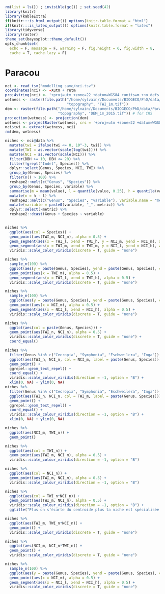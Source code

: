 ```r
rm(list = ls()) ; invisible(gc()) ; set.seed(42)
library(knitr)
library(kableExtra)
if(knitr:::is_html_output()) options(knitr.table.format = "html") 
if(knitr:::is_latex_output()) options(knitr.table.format = "latex") 
library(tidyverse)
library(raster)
theme_set(bayesplot::theme_default())
opts_chunk$set(
  echo = F, message = F, warning = F, fig.height = 6, fig.width = 8,
  cache = T, cache.lazy = F)
```

# Paracou

```r

nci <- read_tsv("modelling_save/nci.tsv") 
coordinates(nci) <- ~Xutm + Yutm
proj4string(nci) <- '+proj=utm +zone=22 +datum=WGS84 +units=m +no_defs +ellps=WGS84 +towgs84=0,0,0'
wetness <- raster(file.path("/home/sylvain//Documents/BIOGECO/PhD/data/Paracou/",
                            "topography", "TWI_1m.tif"))
dem <- raster(file.path("/home/sylvain//Documents/BIOGECO/PhD/data/Paracou/",
                        "topography", "DEM_1m_2015.tif")) # for CRS
projection(wetness) <- projection(dem)
wetness <- projectRaster(wetness, crs = '+proj=utm +zone=22 +datum=WGS84 +units=m +no_defs +ellps=WGS84 +towgs84=0,0,0')
nci$twi <- extract(wetness, nci)
rm(dem, wetness)

niches <- nci@data %>% 
  mutate(twi = ifelse(twi <= 0, 10^-3, twi)) %>% 
  mutate(TWI = as.vector(scale(log(twi)))) %>% 
  mutate(NCI = as.vector(scale(NCI))) %>% 
  filter(DBH >= 10, DBH <= 20) %>% 
  filter(!grepl("Indet", Species)) %>% 
  dplyr::select(Genus, Species, NCI, TWI) %>% 
  group_by(Genus, Species) %>% 
  filter(n() > 100) %>% 
  reshape2::melt(c("Genus", "Species")) %>% 
  group_by(Genus, Species, variable) %>% 
  summarise(m = mean(value), l = quantile(value, 0.25), h = quantile(value, 0.75)) %>% 
  mutate(n = h - l) %>% 
  reshape2::melt(c("Genus", "Species", "variable"), variable.name = "metric") %>% 
  mutate(variable = paste0(variable, "_", metric)) %>% 
  dplyr::select(-metric) %>% 
  reshape2::dcast(Genus + Species ~ variable)
  

niches %>% 
  ggplot(aes(col = Species)) +
  geom_point(aes(TWI_m, NCI_m), alpha = 0.5) +
  geom_segment(aes(x = TWI_l, xend = TWI_h, y = NCI_m, yend = NCI_m), alpha = 0.5) +
  geom_segment(aes(x = TWI_m, xend = TWI_m, y = NCI_l, yend = NCI_h), alpha = 0.5) +
  viridis::scale_color_viridis(discrete = T, guide = "none")

niches %>% 
  sample_n(100) %>%
  ggplot(aes(y = paste(Genus, Species), yend = paste(Genus, Species), col = Species)) +
  geom_point(aes(x = TWI_m), alpha = 0.5) +
  geom_segment(aes(x = TWI_l, xend = TWI_h), alpha = 0.5) +
  viridis::scale_color_viridis(discrete = T, guide = "none")

niches %>% 
  sample_n(100) %>%
  ggplot(aes(y = paste(Genus, Species), yend = paste(Genus, Species), col = Species)) +
  geom_point(aes(x = NCI_m), alpha = 0.5) +
  geom_segment(aes(x = NCI_l, xend = NCI_h), alpha = 0.5) +
  viridis::scale_color_viridis(discrete = T, guide = "none")

niches %>% 
  ggplot(aes(col = paste(Genus, Species))) +
  geom_point(aes(TWI_n, NCI_n), alpha = 0.5) +
  viridis::scale_color_viridis(discrete = T, guide = "none") +
  coord_equal()

niches %>% 
  filter(Genus %in% c("Cecropia", "Symphonia", "Eschweilera", "Inga")) %>% 
  ggplot(aes(TWI_n, NCI_n, col = NCI_m, label = paste(Genus, Species))) +
  geom_point() +
  ggrepel::geom_text_repel() +
  coord_equal() +
  viridis::scale_colour_viridis(direction = -1, option = "B") +
  xlim(0, NA) + ylim(0, NA)
niches %>% 
  filter(Genus %in% c("Cecropia", "Symphonia", "Eschweilera", "Inga")) %>% 
  ggplot(aes(TWI_n, NCI_n, col = TWI_m, label = paste(Genus, Species))) +
  geom_point() +
  ggrepel::geom_text_repel() +
  coord_equal() +
  viridis::scale_colour_viridis(direction = -1, option = "B") +
  xlim(0, NA) + ylim(0, NA)

niches %>% 
  ggplot(aes(NCI_m, TWI_n)) +
  geom_point()

niches %>% 
  ggplot(aes(col = TWI_n)) +
  geom_point(aes(TWI_m, NCI_m), alpha = 0.5) +
  viridis::scale_colour_viridis(direction = -1, option = "B")

niches %>% 
  ggplot(aes(col = NCI_n)) +
  geom_point(aes(TWI_m, NCI_m), alpha = 0.5) +
  viridis::scale_colour_viridis(direction = -1, option = "B")

niches %>% 
  ggplot(aes(col = TWI_n*NCI_n)) +
  geom_point(aes(TWI_m, NCI_m), alpha = 0.5) +
  viridis::scale_colour_viridis(direction = -1, option = "B") +
  ggtitle("Plus on s'écarte du centroide plus la niche est spécialisée ?")

niches %>% 
  ggplot(aes(TWI_m, TWI_n*NCI_n)) +
  geom_point() +
  viridis::scale_color_viridis(discrete = T, guide = "none")

niches %>% 
  ggplot(aes(NCI_m, NCI_n*TWI_n)) +
  geom_point() +
  viridis::scale_color_viridis(discrete = T, guide = "none")

niches %>% 
  sample_n(100) %>%
  ggplot(aes(y = paste(Genus, Species), yend = paste(Genus, Species), col = Species)) +
  geom_point(aes(x = NCI_m), alpha = 0.5) +
  geom_segment(aes(x = NCI_l, xend = NCI_h), alpha = 0.5) +
  viridis::scale_color_viridis(discrete = T, guide = "none")
```

